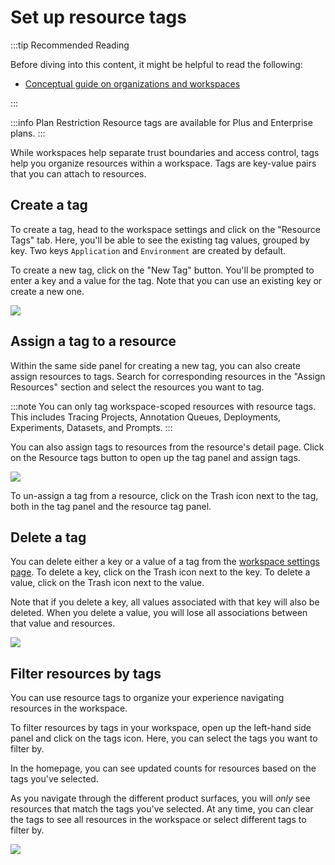 # Set up resource tags

:::tip Recommended Reading

Before diving into this content, it might be helpful to read the following:

- [Conceptual guide on organizations and workspaces](../../concepts)

:::

:::info Plan Restriction
Resource tags are available for Plus and Enterprise plans.
:::

While workspaces help separate trust boundaries and access control, tags help you organize resources within a workspace. Tags are key-value pairs that you can attach to resources.

## Create a tag

To create a tag, head to the workspace settings and click on the "Resource Tags" tab.
Here, you'll be able to see the existing tag values, grouped by key. Two keys `Application` and `Environment` are created by default.

To create a new tag, click on the "New Tag" button. You'll be prompted to enter a key and a value for the tag. Note that you can use an existing key or create a new one.

![](./static/resource_tags/create_tag.png)

## Assign a tag to a resource

Within the same side panel for creating a new tag, you can also create assign resources to tags. Search for corresponding resources in the "Assign Resources" section and select the resources you want to tag.

:::note
You can only tag workspace-scoped resources with resource tags. This includes Tracing Projects, Annotation Queues, Deployments, Experiments, Datasets, and Prompts.
:::

You can also assign tags to resources from the resource's detail page. Click on the Resource tags button to open up the tag panel and assign tags.

![](./static/resource_tags/assign_tag.png)

To un-assign a tag from a resource, click on the Trash icon next to the tag, both in the tag panel and the resource tag panel.

## Delete a tag

You can delete either a key or a value of a tag from the [workspace settings page](https://smith.langchain.com/settings/workspaces/resource_tags). To delete a key, click on the Trash icon next to the key. To delete a value, click on the Trash icon next to the value.

Note that if you delete a key, all values associated with that key will also be deleted. When you delete a value, you will lose all associations between that value and resources.

![](./static/resource_tags/delete_tag.png)

## Filter resources by tags

You can use resource tags to organize your experience navigating resources in the workspace.

To filter resources by tags in your workspace, open up the left-hand side panel and click on the tags icon. Here, you can select the tags you want to filter by.

In the homepage, you can see updated counts for resources based on the tags you've selected.

As you navigate through the different product surfaces, you will _only_ see resources that match the tags you've selected. At any time, you can clear the tags to see all resources in the workspace or select different tags to filter by.

![](./static/resource_tags/filter_by_tags.png)
